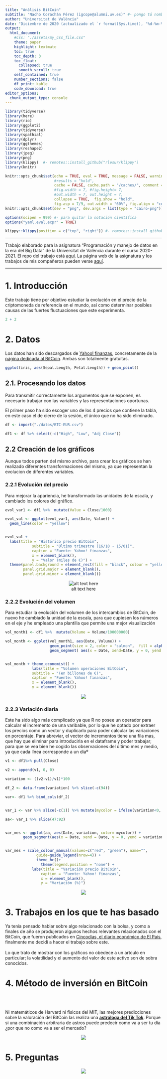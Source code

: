 ---
title: "Análisis BitCoin"
subtitle: "Nacho Corachán Pérez (igcope@alumni.uv.es)" #- pongo tú nombre ahí para q aparezca más grande q el de la UV
author: "Universitat de València"
date: "Diciembre de 2020 (actualizado el `r format(Sys.time(), '%d-%m-%Y')`)"
output:
  html_document:
    #css: "./assets/my_css_file.css"
    theme: paper
    highlight: textmate 
    toc: true
    toc_depth: 3 
    toc_float: 
      collapsed: true
      smooth_scroll: true
    self_contained: true
    number_sections: false
    df_print: kable
    code_download: true
editor_options: 
  chunk_output_type: console
---

```{r packages-setup, include = FALSE}
library(tidyverse)
library(here)
library(rio)
library(ggplot2)
library(tidyverse)
library(spathial)
library(dplyr)
library(ggthemes)
library(reshape2)
library(jpeg)
library(png)
library(klippy)  #- remotes::install_github("rlesur/klippy")
library(knitr)
```

```{r chunk-setup, include = FALSE}
knitr::opts_chunk$set(echo = TRUE, eval = TRUE, message = FALSE, warning = FALSE, 
                      #results = "hold",
                      cache = FALSE, cache.path = "/caches/", comment = "#>",
                      #fig.width = 7, #fig.height= 7,   
                      #out.width = 7, out.height = 7,
                      collapse = TRUE,  fig.show = "hold",
                      fig.asp = 7/9, out.width = "60%", fig.align = "center")
knitr::opts_chunk$set(dev = "png", dev.args = list(type = "cairo-png"))
```

```{r options-setup, include = FALSE}
options(scipen = 999) #- para quitar la notación científica
options("yaml.eval.expr" = TRUE) 
```


```{r klippy, echo = FALSE}
klippy::klippy(position = c("top", "right")) #- remotes::install_github("rlesur/klippy")
```

<hr class="linea-black">

Trabajo elaborado para la asignatura "Programación y manejo de datos en la era del Big Data" de la Universitat de València durante el curso 2020-2021. El repo del trabajo está [aquí](https://github.com/Nacho-CP/trabajo_BigData){target="_blank"}. La página web de la asignatura y los trabajos de mis compañeros pueden verse [aquí](https://perezp44.github.io/intro-ds-20-21-web/07-trabajos.html){target="_blank"}.

<!-- El párrafo de arriba has de dejarlo casi igual, 
        solo HAS de SUSTITUIR las 2 veces que aparece "perezp44" por tu usuario de Github-->

<hr class="linea-red">

# 1. Introducción

Este trabajo tiene por objetivo estudiar la evolución en el precio de la criptomoneda de referencia en el mundo, así como determinar posibles causas de las fuertes fluctuaciones que este experimenta.

```{r, eval = FALSE, echo=FALSE}
2 + 2
```


# 2. Datos

Los datos han sido descargados de [Yahoo! finanzas](https://es.finance.yahoo.com/), concretamente de la 
[página dedicada al BitCoin](https://es.finance.yahoo.com/quote/BTC-EUR/history?p=BTC-EUR). Ambas son totalmente gratuitas.

```{r, eval = FALSE, echo=FALSE}
ggplot(iris, aes(Sepal.Length, Petal.Length)) + geom_point()
```


## 2.1. Procesando los datos

Para transmitir correctamente los argumentos que se exponen, es necesario trabajar con las variables y las representaciones oportunas. 

El primer paso ha sido escoger uno de los 4 precios que contiene la tabla, en este caso el de cierre de la sesión, el único que no ha sido eliminado.

```{r, eval = FALSE, echo=TRUE}

df <- import("./datos/BTC-EUR.csv")

df1 <- df %>% select(-c("High", "Low", "Adj Close"))

```




## 2.2 Creación de los gráficos

Aunque todos parten del mismo archivo, para crear los gráficos se han realizado diferentes transformaciones del mismo, ya que representan la evolucion de diferentes variables.

### 2.2.1 Evolución del precio

Para mejorar la apariencia, he transformado las unidades de la escala, y cambiado los colores del gráfico.


```{r, eval = FALSE, echo=TRUE}
evol_var1 <- df1 %>%  mutate(Value = Close/1000)

evol_val <- ggplot(evol_var1, aes(Date, Value)) +
  geom_line(color = "yellow")


evol_val +
  labs(title = "Histórico precio BitCoin",
            subtitle = "Último trimestre (16/10 - 15/01)",
            caption = "Fuente: Yahoo! finanzas",
            x = element_blank(),
            y = "Valor (miles de €)") +
  theme(panel.background = element_rect(fill = "black", colour = "yellow"),
        panel.grid.major = element_blank(),
        panel.grid.minor = element_blank())

```


<center>![alt text here](imagenes/evol_precio.png)</center>


### 2.2.2 Evolución del volumen

Para estudiar la evolución del volumen de los intercambios de BitCoin, de nuevo he cambiado la unidad de la escala, para que cupiesen los números en el eje y he empleado una plantilla que permite una mejor visualización


```{r, eval = FALSE, echo=TRUE}

vol_month1 <- df1 %>%  mutate(Volume = Volume/100000000)

vol_month <- ggplot(vol_month1, aes(Date, Volume)) +
                    geom_point(size = 2, color = "salmon",  fill = alpha("salmon", 0.5), alpha = 0.7, shape = 23) +
                    geom_segment( aes(x = Date, xend=Date, y = 0, yend = Volume), color = "deepskyblue2")


vol_month + theme_economist() +
            labs(title = "Volumen operaciones BitCoin",
            subtitle = "(en billones de €)",
            caption = "Fuente: Yahoo! finanzas",
            x = element_blank(),
            y = element_blank())

```

<center>![](imagenes/volumen.png)</center>


### 2.2.3 Variación diaria

Este ha sido algo más complicado ya que R no posee un operador para calcular el incremento de una varibable, por lo que he optado por extraer los precios como un vector y duplicarlo para poder calcular las variaciones en porcentaje. Para abreviar, el vector de incrementos tiene una fila mas, que hay que eliminar para introducirla en el dataframe y poder trabajar; para que se vea bien he cogido las observaciones del último mes y medio, ya que cada línea corresponde a un diaº


```{r, eval = FALSE, echo=TRUE}

v1 <- df1%>% pull(Close)

v2 <- append(v1, 0, 0)

variation <- ((v2-v1)/v1)*100

df_2 <- data.frame(variation) %>% slice(-c(94))

var<- df1 %>% bind_cols(df_2)


var_1 <- var %>% slice(-c(1)) %>% mutate(mycolor = ifelse(variation<0, "red", "green"))

aa<- var_1 %>% slice(47:92)


var_mes <- ggplot(aa, aes(Date, variation, color= mycolor)) +
        geom_segment(aes(x = Date, xend = Date, y = 0, yend = variation))


var_mes + scale_colour_manual(values=c("red", "green"), name="",
              guide=guide_legend(nrow=4)) +
              theme_hc()+
                theme(legend.position = "none") +
            labs(title = "Variación precio BitCoin",
                caption = "Fuente: Yahoo! finanzas",
                x = element_blank(),
                y = "Variación (%)")
```

<center>![](imagenes/var_dia.png)</center>

# 3. Trabajos en los que te has basado

Ya tenía pensado hablar sobre algo relacionado con la bolsa, y como a finales de año se produjeron algunos hechos relevantes relacionados con el BitCoin, que fueron publicados en [Cincodías, el diario económico de El País](https://cincodias.elpais.com/), finalmente me decidí a hacer el trabajo sobre este.
<br></br>
Lo que trato de mostrar con los gráficos no obedece a un artculo en particular; la volatilidad y el aumento del valor de este activo son de sobra conocidos.


# 4. Método de inversión en BitCoin

<br></br>

Ni matemáticos de Harvard ni físicos del MIT, las mejores predicciones sobre la valoración del BitCoin las realiza una [**astróloga del Tik Tok**](https://cincodias.elpais.com/cincodias/2021/01/14/mercados/1610634736_913553.html). Porque si una combinación arbitraria de astros puede predecir como va a ser tu día ¿por que no como va a ser el mercado?


<center>![](imagenes/tu.webp)</center>


# 5. Preguntas

<center>![](imagenes/dudas.jpg)</center>





